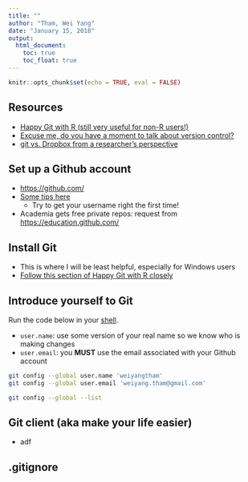 ```yaml
---
title: ""
author: "Tham, Wei Yang"
date: "January 15, 2018"
output: 
  html_document:
    toc: true
    toc_float: true
---
```


```r
knitr::opts_chunk$set(echo = TRUE, eval = FALSE)
```

## Resources
- [Happy Git with R (still very useful for non-R users!)](http://happygitwithr.com/)
- [Excuse me, do you have a moment to talk about version control?](https://peerj.com/preprints/3159.pdf)
- [git vs. Dropbox from a researcher's perspective](https://michaelstepner.com/blog/git-vs-dropbox)

## Set up a Github account

- [https://github.com/](https://github.com/)
- [Some tips here](http://happygitwithr.com/github-acct.html)
    + Try to get your username right the first time!
- Academia gets free private repos: request from [https://education.github.com/](https://education.github.com/)

## Install Git
- This is where I will be least helpful, especially for Windows users
- [Follow this section of Happy Git with R closely](http://happygitwithr.com/install-git.html)

## Introduce yourself to Git

Run the code below in your [shell](http://happygitwithr.com/shell.html). 

- `user.name`: use some version of your real name so we know who is making changes
- `user.email`: you **MUST** use the email associated with your Github account

```bash
git config --global user.name 'weiyangtham'
git config --global user.email 'weiyang.tham@gmail.com'
```

```bash
git config --global --list
```

## Git client (aka make your life easier)
- adf

## .gitignore


